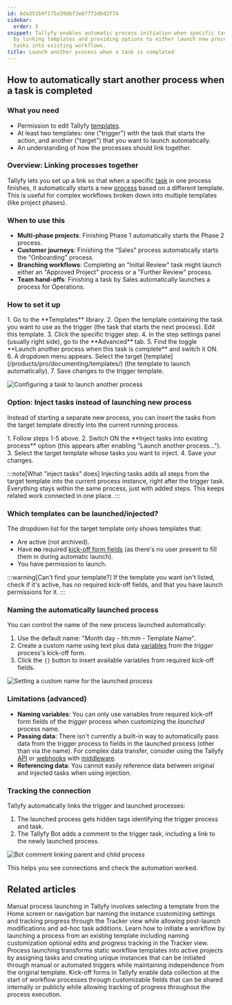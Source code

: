 ```yaml
---
id: 6da351b9f175a39dbf3e877f3dbd2f74
sidebar:
  order: 3
snippet: Tallyfy enables automatic process initiation when specific tasks are completed
  by linking templates and providing options to either launch new processes or inject
  tasks into existing workflows.
title: Launch another process when a task is completed
---
```



## How to automatically start another process when a task is completed

### What you need

*   Permission to edit Tallyfy [templates](/products/pro/documenting/templates/).
*   At least two templates: one ("trigger") with the task that starts the action, and another ("target") that you want to launch automatically.
*   An understanding of how the processes should link together.

### Overview: Linking processes together

Tallyfy lets you set up a link so that when a specific [task](/products/pro/tracking-and-tasks/tasks/) in one process finishes, it automatically starts a new [process](/products/pro/tracking-and-tasks/processes/) based on a different template. This is useful for complex workflows broken down into multiple templates (like project phases).

### When to use this

*   **Multi-phase projects**: Finishing Phase 1 automatically starts the Phase 2 process.
*   **Customer journeys**: Finishing the "Sales" process automatically starts the "Onboarding" process.
*   **Branching workflows**: Completing an "Initial Review" task might launch either an "Approved Project" process or a "Further Review" process.
*   **Team hand-offs**: Finishing a task by Sales automatically launches a process for Operations.

### How to set it up

<Steps>
1. Go to the **Templates** library.
2. Open the template containing the task you want to use as the trigger (the task that starts the next process). Edit this template.
3. Click the specific trigger step.
4. In the step settings panel (usually right side), go to the **Advanced** tab.
5. Find the toggle **Launch another process when this task is complete** and switch it ON.
6. A dropdown menu appears. Select the target [template](/products/pro/documenting/templates/) (the template to launch automatically).
7. Save changes to the trigger template.
</Steps>

![Configuring a task to launch another process](https://screenshots.tallyfy.com/tallyfy%2Fpro%2Fdesktop-light-launch-process-when-task-completed.png)

### Option: Inject tasks instead of launching new process

Instead of starting a separate new process, you can insert the tasks from the target template directly into the current running process.

<Steps>
1. Follow steps 1-5 above.
2. Switch ON the **Inject tasks into existing process** option (this appears after enabling "Launch another process...").
3. Select the target template whose tasks you want to inject.
4. Save your changes.
</Steps>

:::note[What "inject tasks" does]
Injecting tasks adds all steps from the target template into the current process instance, right after the trigger task. Everything stays within the same process, just with added steps. This keeps related work connected in one place.
:::

### Which templates can be launched/injected?

The dropdown list for the target template only shows templates that:
* Are active (not archived).
* Have **no** required [kick-off form fields](/products/pro/launching/triggers/kick-off-forms/) (as there's no user present to fill them in during automatic launch).
* You have permission to launch.

:::warning[Can't find your template?]
If the template you want isn't listed, check if it's active, has no required kick-off fields, and that you have launch permissions for it.
:::

### Naming the automatically launched process

You can control the name of the new process launched automatically:

1. Use the default name: "Month day - hh:mm - Template Name".
2. Create a custom name using text plus data [variables](/products/pro/documenting/templates/variables/) from the *trigger* process's kick-off form.
3. Click the `{}` button to insert available variables from required kick-off fields.

![Setting a custom name for the launched process](https://screenshots.tallyfy.com/tallyfy%2Fpro%2Fdesktop-light-custom-naming-process.png)

### Limitations (advanced)

* **Naming variables**: You can only use variables from required kick-off form fields of the *trigger* process when customizing the *launched* process name.
* **Passing data**: There isn't currently a built-in way to automatically pass data from the trigger process to fields in the launched process (other than via the name). For complex data transfer, consider using the Tallyfy [API](/products/pro/integrations/open-api/) or [webhooks](/products/pro/integrations/webhooks/) with [middleware](/products/pro/integrations/middleware/).
* **Referencing data**: You cannot easily reference data between original and injected tasks when using injection.

### Tracking the connection

Tallyfy automatically links the trigger and launched processes:

1. The launched process gets hidden tags identifying the trigger process and task.
2. The Tallyfy Bot adds a comment to the trigger task, including a link to the newly launched process.

![Bot comment linking parent and child process](https://screenshots.tallyfy.com/tallyfy/pro/desktop-light-show-bot-comment.png)

This helps you see connections and check the automation worked.


## Related articles
<CardGrid>
<LinkTitleCard header="<b>Launching > Launch manually</b>" href="/products/pro/launching/how-can-i-launch-a-process-in-tallyfy/" > Manual process launching in Tallyfy involves selecting a template from the Home screen or navigation bar naming the instance customizing settings and tracking progress through the Tracker view while allowing post-launch modifications and ad-hoc task additions. </LinkTitleCard>
<LinkTitleCard header="<b>Tutorials > Launch a process</b>" href="/products/pro/tutorials/your-first-process/" > Learn how to initiate a workflow by launching a process from an existing template including naming customization optional edits and progress tracking in the Tracker view. </LinkTitleCard>
<LinkTitleCard header="<b>Pro > Launching</b>" href="/products/pro/launching/" > Process launching transforms static workflow templates into active projects by assigning tasks and creating unique instances that can be initiated through manual or automated triggers while maintaining independence from the original template. </LinkTitleCard>
<LinkTitleCard header="<b>Triggers > Launch via a kick-off form</b>" href="/products/pro/launching/triggers/kick-off-forms/" > Kick-off forms in Tallyfy enable data collection at the start of workflow processes through customizable fields that can be shared internally or publicly while allowing tracking of progress throughout the process execution. </LinkTitleCard>
</CardGrid>